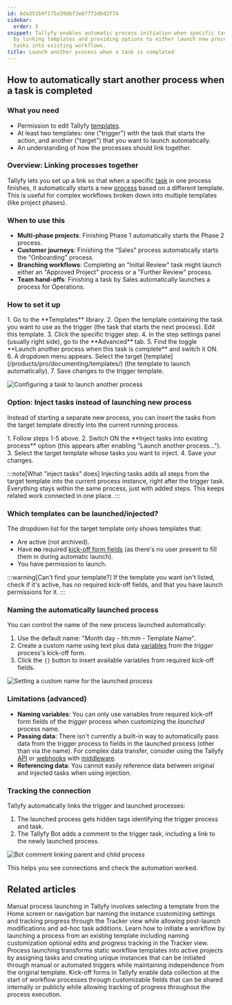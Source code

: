 ```yaml
---
id: 6da351b9f175a39dbf3e877f3dbd2f74
sidebar:
  order: 3
snippet: Tallyfy enables automatic process initiation when specific tasks are completed
  by linking templates and providing options to either launch new processes or inject
  tasks into existing workflows.
title: Launch another process when a task is completed
---
```



## How to automatically start another process when a task is completed

### What you need

*   Permission to edit Tallyfy [templates](/products/pro/documenting/templates/).
*   At least two templates: one ("trigger") with the task that starts the action, and another ("target") that you want to launch automatically.
*   An understanding of how the processes should link together.

### Overview: Linking processes together

Tallyfy lets you set up a link so that when a specific [task](/products/pro/tracking-and-tasks/tasks/) in one process finishes, it automatically starts a new [process](/products/pro/tracking-and-tasks/processes/) based on a different template. This is useful for complex workflows broken down into multiple templates (like project phases).

### When to use this

*   **Multi-phase projects**: Finishing Phase 1 automatically starts the Phase 2 process.
*   **Customer journeys**: Finishing the "Sales" process automatically starts the "Onboarding" process.
*   **Branching workflows**: Completing an "Initial Review" task might launch either an "Approved Project" process or a "Further Review" process.
*   **Team hand-offs**: Finishing a task by Sales automatically launches a process for Operations.

### How to set it up

<Steps>
1. Go to the **Templates** library.
2. Open the template containing the task you want to use as the trigger (the task that starts the next process). Edit this template.
3. Click the specific trigger step.
4. In the step settings panel (usually right side), go to the **Advanced** tab.
5. Find the toggle **Launch another process when this task is complete** and switch it ON.
6. A dropdown menu appears. Select the target [template](/products/pro/documenting/templates/) (the template to launch automatically).
7. Save changes to the trigger template.
</Steps>

![Configuring a task to launch another process](https://screenshots.tallyfy.com/tallyfy%2Fpro%2Fdesktop-light-launch-process-when-task-completed.png)

### Option: Inject tasks instead of launching new process

Instead of starting a separate new process, you can insert the tasks from the target template directly into the current running process.

<Steps>
1. Follow steps 1-5 above.
2. Switch ON the **Inject tasks into existing process** option (this appears after enabling "Launch another process...").
3. Select the target template whose tasks you want to inject.
4. Save your changes.
</Steps>

:::note[What "inject tasks" does]
Injecting tasks adds all steps from the target template into the current process instance, right after the trigger task. Everything stays within the same process, just with added steps. This keeps related work connected in one place.
:::

### Which templates can be launched/injected?

The dropdown list for the target template only shows templates that:
* Are active (not archived).
* Have **no** required [kick-off form fields](/products/pro/launching/triggers/kick-off-forms/) (as there's no user present to fill them in during automatic launch).
* You have permission to launch.

:::warning[Can't find your template?]
If the template you want isn't listed, check if it's active, has no required kick-off fields, and that you have launch permissions for it.
:::

### Naming the automatically launched process

You can control the name of the new process launched automatically:

1. Use the default name: "Month day - hh:mm - Template Name".
2. Create a custom name using text plus data [variables](/products/pro/documenting/templates/variables/) from the *trigger* process's kick-off form.
3. Click the `{}` button to insert available variables from required kick-off fields.

![Setting a custom name for the launched process](https://screenshots.tallyfy.com/tallyfy%2Fpro%2Fdesktop-light-custom-naming-process.png)

### Limitations (advanced)

* **Naming variables**: You can only use variables from required kick-off form fields of the *trigger* process when customizing the *launched* process name.
* **Passing data**: There isn't currently a built-in way to automatically pass data from the trigger process to fields in the launched process (other than via the name). For complex data transfer, consider using the Tallyfy [API](/products/pro/integrations/open-api/) or [webhooks](/products/pro/integrations/webhooks/) with [middleware](/products/pro/integrations/middleware/).
* **Referencing data**: You cannot easily reference data between original and injected tasks when using injection.

### Tracking the connection

Tallyfy automatically links the trigger and launched processes:

1. The launched process gets hidden tags identifying the trigger process and task.
2. The Tallyfy Bot adds a comment to the trigger task, including a link to the newly launched process.

![Bot comment linking parent and child process](https://screenshots.tallyfy.com/tallyfy/pro/desktop-light-show-bot-comment.png)

This helps you see connections and check the automation worked.


## Related articles
<CardGrid>
<LinkTitleCard header="<b>Launching > Launch manually</b>" href="/products/pro/launching/how-can-i-launch-a-process-in-tallyfy/" > Manual process launching in Tallyfy involves selecting a template from the Home screen or navigation bar naming the instance customizing settings and tracking progress through the Tracker view while allowing post-launch modifications and ad-hoc task additions. </LinkTitleCard>
<LinkTitleCard header="<b>Tutorials > Launch a process</b>" href="/products/pro/tutorials/your-first-process/" > Learn how to initiate a workflow by launching a process from an existing template including naming customization optional edits and progress tracking in the Tracker view. </LinkTitleCard>
<LinkTitleCard header="<b>Pro > Launching</b>" href="/products/pro/launching/" > Process launching transforms static workflow templates into active projects by assigning tasks and creating unique instances that can be initiated through manual or automated triggers while maintaining independence from the original template. </LinkTitleCard>
<LinkTitleCard header="<b>Triggers > Launch via a kick-off form</b>" href="/products/pro/launching/triggers/kick-off-forms/" > Kick-off forms in Tallyfy enable data collection at the start of workflow processes through customizable fields that can be shared internally or publicly while allowing tracking of progress throughout the process execution. </LinkTitleCard>
</CardGrid>